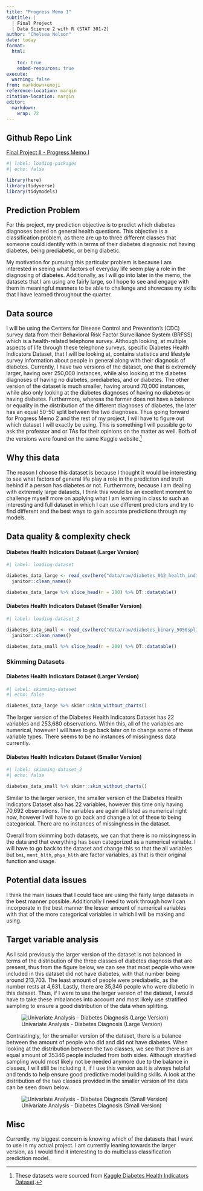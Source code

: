 ```yaml
---
title: "Progress Memo 1"
subtitle: |
  | Final Project 
  | Data Science 2 with R (STAT 301-2)
author: "Chelsea Nelson"
date: today
format:
  html:
    
    toc: true
    embed-resources: true
execute:
  warning: false
from: markdown+emoji 
reference-location: margin
citation-location: margin
editor: 
  markdown: 
    wrap: 72
---
```


::: {.callout-tip icon="false" appearance="simple"}
## Github Repo Link

[Final Project II - Progress Memo I](https://github.com/stat301-2-2024-winter/final-project-2-chelseanelson)
:::

```r
#| label: loading-packages
#| echo: false 

library(here)
library(tidyverse)
library(tidymodels)

```

## Prediction Problem

For this project, my prediction objective is to predict which diabetes
diagnoses based on general health questions. This objective is a
classification problem, as there are up to three different classes that
someone could identify with in terms of their diabetes diagnosis: not
having diabetes, being prediabetic, or being diabetic.

My motivation for pursuing this particular problem is because I am
interested in seeing what factors of everyday life seem play a role in
the diagnosing of diabetes. Additionally, as I will go into later in the
memo, the datasets that I am using are fairly large, so I hope to see
and engage with them in meaningful manners to be able to challenge and
showcase my skills that I have learned throughout the quarter.

## Data source

I will be using the Centers for Disease Control and Prevention's (CDC)
survey data from their Behavioral Risk Factor Surveillance System
(BRFSS) which is a health-related telephone survey. Although looking, at
multiple aspects of life through these telephone surveys, specific
Diabetes Health Indicators Dataset, that I will be looking at, contains
statistics and lifestyle survey information about people in general
along with their diagnosis of diabetes. Currently, I have two versions
of the dataset, one that is extremely larger, having over 250,000
instances, while also looking at the diabetes diagnoses of having no
diabetes, prediabetes, and or diabetes. The other version of the dataset
is much smaller, having around 70,000 instances, while also only looking
at the diabetes diagnoses of having no diabetes or having diabetes.
Furthermore, whereas the former does not have a balance or equality in
the distribution of the different diagnoses of diabetes, the later has
an equal 50-50 split between the two diagnoses. Thus going forward for
Progress Memo 2 and the rest of my project, I will have to figure out
which dataset I will exactly be using. This is something I will possible
go to ask the professor and or TAs for their opinions on the matter as
well. Both of the versions were found on the same Kaggle website.[^1]

[^1]: These datasets were sourced from [Kaggle Diabetes Health
    Indicators
    Dataset](https://www.kaggle.com/datasets/alexteboul/diabetes-health-indicators-dataset/data?select=diabetes_012_health_indicators_BRFSS2015.csv).

## Why this data

The reason I choose this dataset is because I thought it would be
interesting to see what factors of general life play a role in the
prediction and truth behind if a person has diabetes or not.
Furthermore, because I am dealing with extremely large datasets, I think
this would be an excellent moment to challenge myself more on applying
what I am learning in class to such an interesting and full dataset in
which I can use different predictors and try to find different and the
best ways to gain accurate predictions through my models.

## Data quality & complexity check

#### Diabetes Health Indicators Dataset (Larger Version)

```r
#| label: loading-dataset

diabetes_data_large <- read_csv(here("data/raw/diabetes_012_health_indicators_BRFSS2015.csv")) %>% 
  janitor::clean_names()

diabetes_data_large %>% slice_head(n = 200) %>% DT::datatable()
```

#### Diabetes Health Indicators Dataset (Smaller Version)

```r
#| label: loading-dataset_2

diabetes_data_small <- read_csv(here("data/raw/diabetes_binary_5050split_health_indicators_BRFSS2015.csv")) %>% 
  janitor::clean_names()

diabetes_data_small %>% slice_head(n = 200) %>% DT::datatable()
```

### Skimming Datasets

#### Diabetes Health Indicators Dataset (Larger Version)

```r
#| label: skimming-dataset
#| echo: false 

diabetes_data_large %>% skimr::skim_without_charts() 

```

The larger version of the Diabetes Health Indicators Dataset has 22
variables and 253,680 observations. Within this, all of the variables
are numerical, however I will have to go back later on to change some of
these variable types. There seems to be no instances of missingness data
currently.

#### Diabetes Health Indicators Dataset (Smaller Version)

```r
#| label: skimming-dataset_2
#| echo: false

diabetes_data_small %>% skimr::skim_without_charts() 

```

Similar to the larger version, the smaller version of the Diabetes
Health Indicators Dataset also has 22 variables, however this time only
having 70,692 observations. The variables are again all listed as
numerical right now, however I will have to go back and change a lot of
these to being categorical. There are no instances of missingness in the
dataset.

Overall from skimming both datasets, we can that there is no missingness
in the data and that everything has been categorized as a numerical
variable. I will have to go back to the dataset and change this so that
the all variables but `bmi`, `ment_hlth`, `phys_hlth` are factor
variables, as that is their original function and usage.

## Potential data issues

I think the main issues that I could face are using the fairly large
datasets in the best manner possible. Additionally I need to work
through how I can incorporate in the best manner the lesser amount of
numerical variables with that of the more categorical variables in which
I will be making and using.

## Target variable analysis

As I said previously the larger version of the dataset is not balanced
in terms of the distribution of the three classes of diabetes diagnosis
that are present, thus from the figure below, we can see that most
people who were included in this dataset did not have diabetes, with
that number being around 213,703. The least amount of people were
prediabetic, as the number rests at 4,631. Lastly, there are 35,346
people who were diabetic in this dataset. Thus, if I were to use the
larger version of the dataset, I would have to take these imbalances
into account and most likely use stratified sampling to ensure a good
distribution of the data when splitting.

![Univariate Analysis - Diabetes Diagnosis (Large Version)](images/figure-1.png) 

Contrastingly, for the smaller version of
the dataset, there is a balance between the amount of people who did and
did not have diabetes. When looking at the distribution between the two
classes, we see that there is an equal amount of 35346 people included
from both sides. Although stratified sampling would most likely not be
needed anymore due to the balance in classes, I will still be including
it, if I use this version as it is always helpful and tends to help
ensure good predictive model building skills. A look at the distribution
of the two classes provided in the smaller version of the data can be
seen down below.

![Univariate Analysis - Diabetes Diagnosis (Small Version)](images/figure-2.png)

## Misc

Currently, my biggest concern is knowing which of the datasets that I
want to use in my actual project. I am currently leaning towards the
larger version, as I would find it interesting to do multiclass
classification prediction model.

